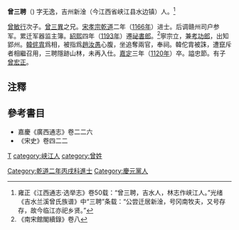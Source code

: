 '''曾三聘'''（{{bd|1144年||1220年}}) 字无逸，吉州新淦（今江西省峡江县水边镇）人。<ref>雍正《江西通志·选举志》卷50载：“曾三聘，吉水人，林志作峡江人。”光绪《吉水兰溪曾氏族谱》中“三聘”条载：“公尝迁居新淦，号冈南牧夫，又号存存，故今临江亦祀乡贤。”</ref>

[[曾敏行|曾敏行]]次子。[[曾三異|曾三異]]之兄。[[宋孝宗|宋孝宗]][[乾道|乾道]]二年（[[1166年|1166年]]）进士。后调赣州司户参军。累迁军器监主簿。[[紹熙|紹熙]]四年（[[1193年|1193年]]）遷[[祕書郎|祕書郎]]。<ref>《南宋館閣續錄》卷八</ref>寧宗立，兼[[考功郎|考功郎]]，出知郢州。[[韓侂胄|韓侂胄]]爲相，被指爲[[趙汝愚|趙汝愚]]心腹，坐追奪兩官，奉祠。韓佗胄被誅，遭竄斥者相繼召用，三聘隱跡山林，未再入仕。[[嘉定|嘉定]]三年（[[1120年|1120年]]）卒。謚忠節。有子[[曾宏正|曾宏正]]。

==注釋==
{{reflist}}
==參考書目==
*嘉慶《廣西通志》卷二二六
*《宋史》卷四二二
[[category:宋朝政治人物|T]]
[[category:峡江人|category:峡江人]]
[[category:曾姓|category:曾姓]]
[[Category:乾道二年丙戌科進士|Category:乾道二年丙戌科進士]]
[[Category:慶元黨人|Category:慶元黨人]]